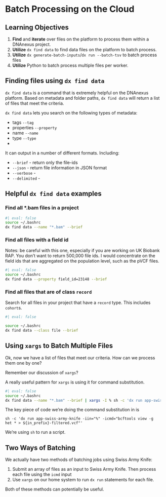 # Batch Processing on the Cloud

## Learning Objectives

1. **Find** and **iterate** over files on the platform to process them within a DNAnexus project.
1. **Utilize** `dx find data` to find data files on the platform to batch process.
1. **Utilize** `dx generate-batch-inputs`/`dx run --batch-tsv` to batch process files
1. **Utilize** Python to batch process multiple files per worker. 

## Finding files using `dx find data`

`dx find data` is a command that is extremely helpful on the DNAnexus platform. Based on metadata and folder paths, `dx find data` will return a list of files that meet the criteria. 

`dx find data` lets you search on the following types of metadata:

- tags `--tag`
- properties `--property`
- name `--name`
- type `--type`
- 

It can output in a number of different formats. Including:

- `--brief` - return only the file-ids
- `--json` - return file information in JSON format
- `--verbose` -
- `--delimited` -

## Helpful `dx find data` examples

### Find all *.bam files in a project

```bash
#| eval: false
source ~/.bashrc
dx find data --name "*.bam" --brief
```

### Find all files with a field id

Notes: be careful with this one, especially if you are working on UK Biobank RAP. You don't want to return 500,000 file ids. I would concentrate on the field ids that are aggregated on the population level, such as the pVCF files.

```bash
#| eval: false
source ~/.bashrc
dx find data --property field_id=23148 --brief
```
### Find all files that are of class `record`

Search for all files in your project that have a `record` type. This includes `cohort`s.  
```bash
#| eval: false

source ~/.bashrc
dx find data --class file --brief
```



## Using `xargs` to Batch Multiple Files

Ok, now we have a list of files that meet our criteria. How can we process them one by one? 

Remember our discussion of `xargs`?

A really useful pattern for `xargs` is using it for command substitution.

```bash
#| eval: false
source ~/.bashrc
dx find data --name "*.bam" --brief | xargs -I % sh -c 'dx run app-swiss-army-knife -y -iin="%" -icmd="bcftools view -g het * > ${in_prefix}-filtered.vcf"' 
```
The key piece of code we're doing the command substitution in is

`sh -c 'dx run app-swiss-army-knife -iin="%" -icmd="bcftools view -g het * > ${in_prefix}-filtered.vcf"'`

We're using `sh` to run a script. 

## Two Ways of Batching

We actually have two methods of batching jobs using Swiss Army Knife: 

1. Submit an array of files as an input to Swiss Army Knife. Then process each file using the `icmd` input
1. Use `xargs` on our home system to run `dx run` statements for each file.

Both of these methods can potentially be useful. 